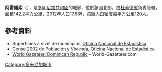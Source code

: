 {{Coord|19|10|48|N|69|51|0|W|display=title}}

'''阿雷諾索'''（{{lang-es|Arenoso}}），是[[多明尼加共和國|多明尼加共和國]]的城鎮，位於該國北部，由[[杜華德省|杜華德省]]負責管轄，面積142.2平方公里，2012年人口17,589，該鎮人口密度每平方公里120人。

==參考資料==
*Superficies a nivel de municipios, [https://web.archive.org/web/20090417021712/http://one.gob.do/index.php?option=com_content&task=view&id=63&Itemid=283 Oficina Nacional de Estadistica]
*Censo 2002 de Población y Vivienda, [http://one.gob.do/ Oficina Nacional de Estadistica]
*[http://world-gazetteer.com/wg.php?x=&men=gcis&lng=en&des=wg&geo=-65&srt=npan&col=abcdefghinoq&msz=1500&pt=c&va=x World Gazeteer: Dominican Republic] {{Webarchive|url=https://archive.today/20121204181725/http://world-gazetteer.com/wg.php?x=&men=gcis&lng=en&des=wg&geo=-65&srt=npan&col=abcdefghinoq&msz=1500&pt=c&va=x |date=2012-12-04 }} – World-Gazetteer.com

{{DominicanRepublic-geo-stub}}
[[Category:多米尼加城市|Category:多米尼加城市]]